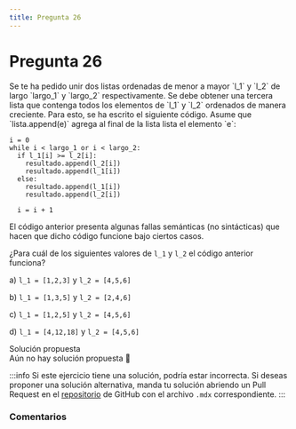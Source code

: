 ```yaml
---
title: Pregunta 26
---
```



# Pregunta 26

<div className="exercise">
Se te ha pedido unir dos listas ordenadas de menor a mayor `l_1` y `l_2` de largo `largo_1`
y `largo_2` respectivamente. Se debe obtener una tercera lista que contenga todos los
elementos de `l_1` y `l_2` ordenados de manera creciente. Para esto, se ha escrito el
siguiente código. Asume que `lista.append(e)` agrega al final de la lista lista el
elemento `e`:

```
i = 0
while i < largo_1 or i < largo_2:
  if l_1[i] >= l_2[i]:
    resultado.append(l_2[i])
    resultado.append(l_1[i])
  else:
    resultado.append(l_1[i])
    resultado.append(l_2[i])

  i = i + 1
```

El código anterior presenta algunas fallas semánticas (no sintácticas) que hacen que dicho
código funcione bajo ciertos casos.

¿Para cuál de los siguientes valores de `l_1` y `l_2` el código anterior funciona?

a) `l_1 = [1,2,3]` y `l_2 = [4,5,6]`

b) `l_1 = [1,3,5]` y `l_2 = [2,4,6]`

c) `l_1 = [1,2,5]` y `l_2 = [4,5,6]`

d) `l_1 = [4,12,18]` y `l_2 = [4,5,6]`
</div>

<MDXDetails>
<summary>Solución propuesta</summary>

<div className="exercise">
Aún no hay solución propuesta 🥲
</div>

:::info
Si este ejercicio tiene una solución, podría estar incorrecta. Si deseas proponer una solución alternativa, manda tu solución abriendo
un Pull Request en el [repositorio](https://github.com/crow-rojas/apuntes-fundamentals/pulls) de GitHub con el archivo
`.mdx` correspondiente.
:::

</MDXDetails>

### Comentarios

<Disqus
  url="https://crow-rojas.github.io/apuntes-fundamentals/docs/engineering/computing/exercises/2016-2/p26"
  identifier="docs/engineering/computing/exercises/2016-2/p26"
  title="2016-2 Computación - Pregunta 26"
/>
